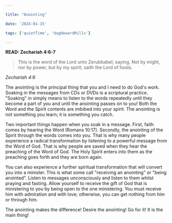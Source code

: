 ```yaml
---

title: "Anointing"

date: '2024-01-15'

tags: ['quietTime', 'dagHewardMills']

---
```


**READ: Zechariah 4:6-7**

>This is the word of the Lord unto Zerubbabel, saying, Not by might, nor by power, but by my spirit, saith the Lord of hosts.

*Zechariah 4:6*

The anointing is the principal thing that you and I need to do God's work. Soaking in the messages from CDs or DVDs is a scriptural practice. "Soaking" in simply means to listen to the words repeatedly until they become a part of you and until the anointing passes on to you! Both the Word and the Spirit contents are imbibed into your spirit. The anointing is not something you learn; it is something you catch.

Two important things happen when you soak in a message. First, faith comes by hearing the Word (Romans 10:17). Secondly, the anointing of the Spirit through the words comes into you. That is why many people experience a radical transformation by listening to a powerful message from the Word of God. That is why people are saved when they hear the preaching of the Word of God. The Holy Spirit enters into them as the preaching goes forth and they are born again.

You can also experience a further spiritual transformation that will convert you into a minister. This is what some call "receiving an anointing" or "being anointed". Listen to messages unconsciously and listen to them whilst praying and fasting. Allow yourself to receive the gift of God that is ministering to you by being open to the one ministering. You must receive him with admiration and with love; otherwise, you can get nothing from him or through him.

The anointing makes the difference! Desire the anointing! Go for it! It is the main thing!